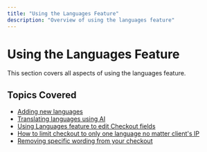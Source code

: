```yaml
---
title: "Using the Languages Feature"
description: "Overview of using the languages feature"
---
```



# Using the Languages Feature

This section covers all aspects of using the languages feature.

## Topics Covered

- [Adding new languages](/knowledge-center/languages/adding-new-languages)
- [Translating languages using AI](/knowledge-center/languages/translating-languages-using-ai)
- [Using Languages feature to edit Checkout fields](/knowledge-center/languages/using-languages-feature-to-edit-checkout-fields)
- [How to limit checkout to only one language no matter client's IP](/knowledge-center/misc/how-to-limit-checkout-to-only-one-language-no-matt)
- [Removing specific wording from your checkout](/knowledge-center/languages/removing-specific-wording-from-your-checkout)